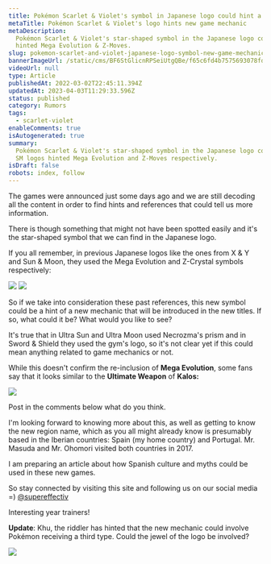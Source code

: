 ```yaml
---
title: Pokémon Scarlet & Violet's symbol in Japanese logo could hint a new game mechanic
metaTitle: Pokémon Scarlet & Violet's logo hints new game mechanic
metaDescription:
  Pokémon Scarlet & Violet's star-shaped symbol in the Japanese logo could hint a new game mechanic like XY/SM logos
  hinted Mega Evolution & Z-Moves.
slug: pokemon-scarlet-and-violet-japanese-logo-symbol-new-game-mechanic-hints
bannerImageUrl: /static/cms/BF6StGlicnRPSeiUtgQBe/f65c6fd4b7575693078fdd50329f1612/0001-scarletviolet-jp-banner.png
videoUrl: null
type: Article
publishedAt: 2022-03-02T22:45:11.394Z
updatedAt: 2023-04-03T11:29:33.596Z
status: published
category: Rumors
tags:
  - scarlet-violet
enableComments: true
isAutogenerated: true
summary:
  Pokémon Scarlet & Violet's star-shaped symbol in the Japanese logo could hint a new game mechanic in the same way XY /
  SM logos hinted Mega Evolution and Z-Moves respectively.
isDraft: false
robots: index, follow
---
```


The games were announced just some days ago and we are still decoding all the content in order to find hints and
references that could tell us more information.

There is though something that might not have been spotted easily and it's the star-shaped symbol that we can find in
the Japanese logo.

If you all remember, in previous Japanese logos like the ones from X & Y and Sun & Moon, they used the Mega Evolution
and Z-Crystal symbols respectively:

![](/static/cms/5o2wpRO12z1AfPlpHVsFvR/dc229cc02c7ef7dc900ff8890dd186d0/8a34ab85ddfe6c0c2154dab63f4a73cbdc4fb0f7_00.jpeg.crdownload)
![](/static/cms/40YwrxJDixjC223k9omzeT/dcf411ac6a6cf00c89ed0400bc69f2c6/manof2moro-pokemon-sun-moon-logo-pokemon.png)

So if we take into consideration these past references, this new symbol could be a hint of a new mechanic that will be
introduced in the new titles. If so, what could it be? What would you like to see?

It's true that in Ultra Sun and Ultra Moon used Necrozma's prism and in Sword & Shield they used the gym's logo, so it's
not clear yet if this could mean anything related to game mechanics or not.

While this doesn't confirm the re-inclusion of **Mega Evolution**, some fans say that it looks similar to the **Ultimate
Weapon** of **Kalos:**

![](/static/cms/54hV8H28abbcaOgVVxuD44/afdc05476280a0f5e8dd138ac3c2b219/The_Ultimate_Weapon.png)

Post in the comments below what do you think.

I'm looking forward to knowing more about this, as well as getting to know the new region name, which as you all might
already know is presumably based in the Iberian countries: Spain (my home country) and Portugal. Mr. Masuda and Mr.
Ohomori visited both countries in 2017.

I am preparing an article about how Spanish culture and myths could be used in these new games.

So stay connected by visiting this site and following us on our social media =)
[@supereffectiv](https://twitter.com/supereffectiv)

Interesting year trainers!

**Update**: Khu, the riddler has hinted that the new mechanic could involve Pokémon receiving a third type. Could the
jewel of the logo be involved?

![](/static/cms/2C6piaWVzYhiwzub90YhoF/91f74ca9639fc21a0b1e7d7ae6b1ca14/0002-gimmick-banner.png)
